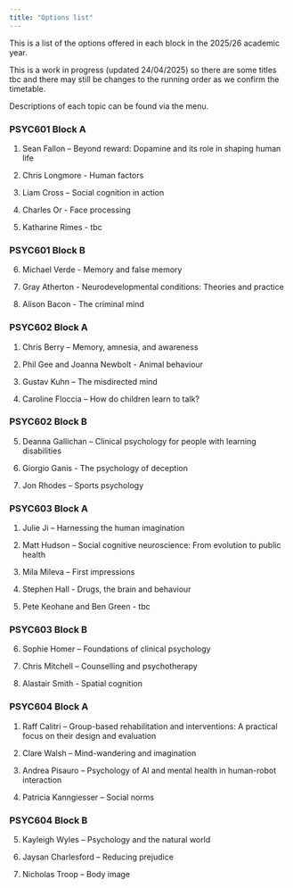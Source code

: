 ```yaml
---
title: "Options list"
---
```


This is a list of the options offered in each block in the 2025/26 academic year.

This is a work in progress (updated 24/04/2025) so there are some titles tbc and there may still be changes to the running order as we confirm the timetable.

Descriptions of each topic can be found via the menu.

### PSYC601 Block A

1.  Sean Fallon -- Beyond reward: Dopamine and its role in shaping human life

2.  Chris Longmore - Human factors

3.  Liam Cross -- Social cognition in action

4.  Charles Or - Face processing

5.  Katharine Rimes - tbc

### PSYC601 Block B

6.  Michael Verde - Memory and false memory

7.  Gray Atherton - Neurodevelopmental conditions: Theories and practice

8.  Alison Bacon - The criminal mind

### PSYC602 Block A

1.  Chris Berry -- Memory, amnesia, and awareness

2.  Phil Gee and Joanna Newbolt - Animal behaviour

3.  Gustav Kuhn -- The misdirected mind

4.  Caroline Floccia -- How do children learn to talk?

### PSYC602 Block B

5.  Deanna Gallichan -- Clinical psychology for people with learning disabilities

6.  Giorgio Ganis - The psychology of deception

7.  Jon Rhodes -- Sports psychology

### PSYC603 Block A

1.  Julie Ji -- Harnessing the human imagination

2.  Matt Hudson -- Social cognitive neuroscience: From evolution to public health

3.  Mila Mileva -- First impressions

4.  Stephen Hall - Drugs, the brain and behaviour

5.  Pete Keohane and Ben Green - tbc

### PSYC603 Block B

6.  Sophie Homer -- Foundations of clinical psychology

7.  Chris Mitchell -- Counselling and psychotherapy

8.  Alastair Smith - Spatial cognition

### PSYC604 Block A

1.  Raff Calitri -- Group-based rehabilitation and interventions: A practical focus on their design and evaluation

2.  Clare Walsh -- Mind-wandering and imagination

3.  Andrea Pisauro -- Psychology of AI and mental health in human-robot interaction

4.  Patricia Kanngiesser -- Social norms

### PSYC604 Block B

5.  Kayleigh Wyles -- Psychology and the natural world

6.  Jaysan Charlesford -- Reducing prejudice

7.  Nicholas Troop -- Body image
